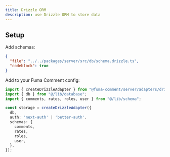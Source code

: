 ```yaml
---
title: Drizzle ORM
description: use Drizzle ORM to store data
---
```


## Setup

Add schemas:

```json doc-gen:file
{
  "file": "../../packages/server/src/db/schema.drizzle.ts",
  "codeblock": true
}
```

Add to your Fuma Comment config:

```ts
import { createDrizzleAdapter } from "@fuma-comment/server/adapters/drizzle";
import { db } from "@/lib/database";
import { comments, rates, roles, user } from "@/lib/schema";

const storage = createDrizzleAdapter({
  db,
  auth: 'next-auth' | 'better-auth',
  schemas: {
    comments,
    rates,
    roles,
    user,
  },
});